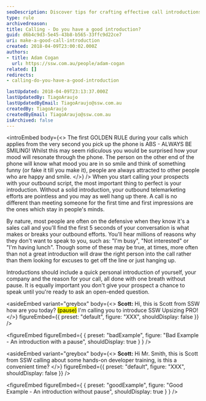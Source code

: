 ```yaml
---
seoDescription: Discover tips for crafting effective call introductions that engage prospects from the start.
type: rule
archivedreason:
title: Calling - Do you have a good introduction?
guid: d6b4c9d3-5e45-43b8-b565-33ffc9d22ce7
uri: make-a-good-call-introduction
created: 2018-04-09T23:00:02.000Z
authors:
- title: Adam Cogan
  url: https://ssw.com.au/people/adam-cogan
related: []
redirects:
- calling-do-you-have-a-good-introduction

lastUpdated: 2018-04-09T23:13:37.000Z
lastUpdatedBy: TiagoAraujo
lastUpdatedByEmail: TiagoAraujo@ssw.com.au
createdBy: TiagoAraujo
createdByEmail: TiagoAraujo@ssw.com.au
isArchived: false
---
```


<introEmbed
  body={<>
The first GOLDEN RULE during your calls which applies from the very second you pick up the phone is ABS - ALWAYS BE SMILING! Whilst this may seem ridiculous you would be surprised how your mood will resonate through the phone. The person on the other end of the phone will know what mood you are in so smile and think of something funny (or fake it till you make it), people are always attracted to other people who are happy and smile.
  </>}
/>
When you start calling your prospects with your outbound script, the most important thing to perfect is your introduction. Without a solid introduction, your outbound telemarketing efforts are pointless and you may as well hang up there. A call is no different than meeting someone for the first time and first impressions are the ones which stay in people's minds.

By nature, most people are often on the defensive when they know it's a sales call and you'll find the first 5 seconds of your conversation is what makes or breaks your outbound efforts. You'll hear millions of reasons why they don't want to speak to you, such as: "I'm busy", "Not interested" or  "I'm having lunch". Though some of these may be true, at times, more often than not a great introduction will draw the right person into the call rather than them looking for excuses to get off the line or just hanging up.

Introductions should include a quick personal introduction of yourself, your company and the reason for your call, all done with one breath without pause. It is equally important you don't give your prospect a chance to speak until you're ready to ask an open-ended question.

<asideEmbed
  variant="greybox"
  body={<>
     **Scott:** Hi, this is Scott from SSW how are you today? <mark>(pause)</mark> I'm calling you to introduce SSW Upsizing PRO!
  </>}
  figureEmbed={{
    preset: "default",
    figure: "XXX",
    shouldDisplay: false
  }}
/>

<figureEmbed figureEmbed={ {
  preset: "badExample",
  figure: "Bad Example - An introduction with a pause",
  shouldDisplay: true
} } />


<asideEmbed
  variant="greybox"
  body={<>
     **Scott:** Hi Mr. Smith, this is Scott from SSW calling about some hands-on developer training, is this a convenient time?
  </>}
  figureEmbed={{
    preset: "default",
    figure: "XXX",
    shouldDisplay: false
  }}
/>

<figureEmbed figureEmbed={ {
  preset: "goodExample",
  figure: "Good Example - An introduction without pause",
  shouldDisplay: true
} } />
